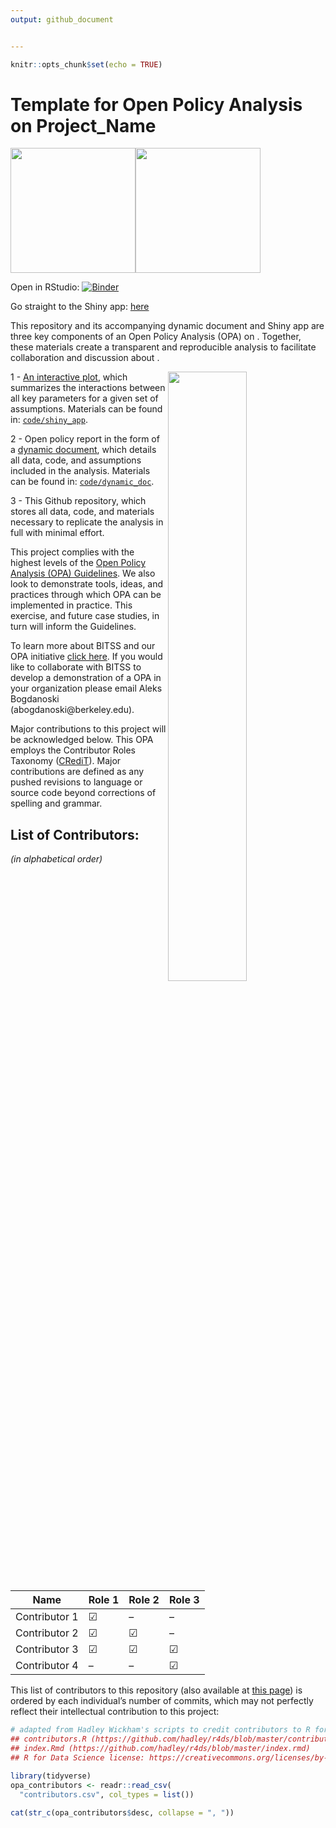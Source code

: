 ```yaml
---
output: github_document


---
```


```r
knitr::opts_chunk$set(echo = TRUE)
```

# Template for Open Policy Analysis on Project_Name

<img width="200" src="./code/images/BITSS_logo_horizontal.png"><img width="200" src="./code/images/CEGA_logo.png">
<br>

Open in RStudio: [![Binder](http://mybinder.org/badge_logo.svg)](https://mybinder.org/v2/gh/BITSS-OPA/opa-template/master?urlpath=rstudio)

Go straight to the Shiny app: [here](https://aleksandrama.shinyapps.io/shiny_app_template/)

This repository and its accompanying dynamic document and Shiny app are three key components of an Open Policy Analysis (OPA) on <INSERT TOPIC>. Together, these materials create a transparent and reproducible analysis to facilitate collaboration and discussion about <INSERT TOPIC>.

<img align="right" width="50%" src="./code/images/OPA_layers2.svg">

1 - [An interactive plot](https://aleksandrama.shinyapps.io/shiny_app_template/), which summarizes the interactions between all key parameters for a given set of assumptions. Materials can be found in: [`code/shiny_app`](https://github.com/BITSS-OPA/opa-template/tree/main/code/shiny_app).

2 - Open policy report in the form of a [dynamic document](https://bitss-opa.github.io/opa-template/), which details all data, code, and assumptions included in the analysis. Materials can be found in: [`code/dynamic_doc`](https://github.com/BITSS-OPA/opa-template/tree/master/code/00_template.Rmd).

3 - This Github repository, which stores all data, code, and materials necessary to replicate the analysis in full with minimal effort.  

This project complies with the highest levels of the [Open Policy Analysis (OPA) Guidelines](https://www.bitss.org/opa/community-standards/). We also look to demonstrate tools, ideas, and practices through which OPA can be implemented in practice. This exercise, and future case studies, in turn will inform the Guidelines.

To learn more about BITSS and our OPA initiative [click here](https://www.bitss.org/opa/). If you would like to collaborate with BITSS to develop a demonstration of a OPA in your organization please email Aleks Bogdanoski (abogdanoski@berkeley.edu).  

Major contributions to this project will be acknowledged below. This OPA employs the Contributor Roles Taxonomy ([CRediT](https://casrai.org/credit/)). Major contributions are defined as any pushed revisions to language or source code beyond corrections of spelling and grammar.  

## List of Contributors:  
*(in alphabetical order)*



| Name           | Role 1  | Role 2  | Role 3  |
|----------------|---------|---------|---------|
| Contributor 1  | &#9745; | --      | --      |
| Contributor 2  | &#9745; | &#9745; | --      |
| Contributor 3  | &#9745; | &#9745; | &#9745; |
| Contributor 4  | --      | --      | &#9745; |




 
This list of contributors to this repository (also available at [this page](https://github.com/BITSS-OPA/opa-template/graphs/contributors)) is ordered by each individual's number of commits, which may not perfectly reflect their intellectual contribution to this project:

```r
# adapted from Hadley Wickham's scripts to credit contributors to R for Data Science
## contributors.R (https://github.com/hadley/r4ds/blob/master/contributors.R)
## index.Rmd (https://github.com/hadley/r4ds/blob/master/index.rmd)
## R for Data Science license: https://creativecommons.org/licenses/by-nc-nd/3.0/us/

library(tidyverse)
opa_contributors <- readr::read_csv(
  "contributors.csv", col_types = list())

cat(str_c(opa_contributors$desc, collapse = ", "))
```

